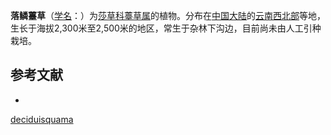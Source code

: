 {{Speciesbox
| name = 落鳞薹草
| status = 
| status_system = 
| image =
| genus = Carex
| species = deciduisquama
| authority = Wang et Tang ex P. C. Li
}}

'''落鳞薹草'''（[[学名|学名]]：{{lang|la|''Carex deciduisquama''}}）为[[莎草科|莎草科]][[薹草属|薹草属]]的植物。分布在[[中国大陆|中国大陆]]的[[云南西北部|云南西北部]]等地，生长于海拔2,300米至2,500米的地区，常生于杂林下沟边，目前尚未由人工引种栽培。

== 参考文献 ==
<div class="references-small">
* {{cite web| url =http://www.bioinfo.cn/db05/KmzwSpecies.php?action=view&id=24924| title =落鳞薹草| work =《中国高等植物数据库全库》| publisher =中国科学院微生物研究所| author =昆明植物研究所| accessdate =2009-02-25| deadurl =yes| archiveurl =https://web.archive.org/web/20160305032022/http://www.bioinfo.cn/db05/KmzwSpecies.php?action=view&id=24924| archivedate =2016-03-05}}
</div>
{{Taxonbar|from=Q15232508}}

{{DEFAULTSORT:Carex deciduisquama}}
[[Category:薹草属|deciduisquama]]


{{Carex-stub}}